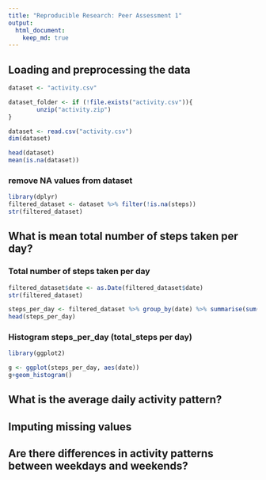 ```yaml
---
title: "Reproducible Research: Peer Assessment 1"
output: 
  html_document:
    keep_md: true
---
```



## Loading and preprocessing the data
```r
dataset <- "activity.csv"

dataset_folder <- if (!file.exists("activity.csv")){
        unzip("activity.zip")
}

dataset <- read.csv("activity.csv")
dim(dataset)

head(dataset)
mean(is.na(dataset))
```

### remove NA values from dataset
```r
library(dplyr)
filtered_dataset <- dataset %>% filter(!is.na(steps))
str(filtered_dataset)
```

## What is mean total number of steps taken per day?
### Total number of steps taken per day
```r
filtered_dataset$date <- as.Date(filtered_dataset$date)
str(filtered_dataset)

steps_per_day <- filtered_dataset %>% group_by(date) %>% summarise(sum(steps)) %>% rename(total_steps='sum(steps)')
head(steps_per_day)
```

### Histogram steps_per_day (total_steps per day)
```r
library(ggplot2)

g <- ggplot(steps_per_day, aes(date))
g+geom_histogram()
```

## What is the average daily activity pattern?



## Imputing missing values



## Are there differences in activity patterns between weekdays and weekends?
